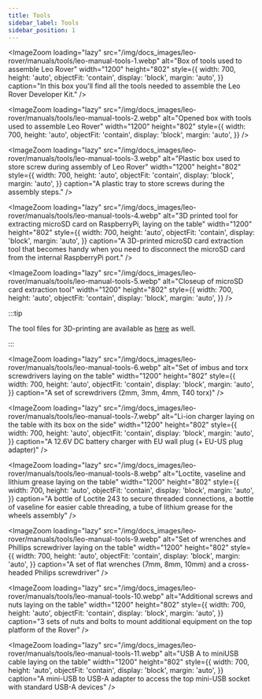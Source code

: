 ```yaml
---
title: Tools
sidebar_label: Tools
sidebar_position: 1
---
```



<ImageZoom
  loading="lazy"
  src="/img/docs_images/leo-rover/manuals/tools/leo-manual-tools-1.webp"
  alt="Box of tools used to assemble Leo Rover"
  width="1200"
  height="802"
  style={{
    width: 700,
    height: 'auto',
    objectFit: 'contain',
    display: 'block',
    margin: 'auto',
  }}
  caption="In this box you'll find all the tools needed to assemble the Leo Rover Developer Kit."
/>

<ImageZoom
  loading="lazy"
  src="/img/docs_images/leo-rover/manuals/tools/leo-manual-tools-2.webp"
  alt="Opened box with tools used to assemble Leo Rover"
  width="1200"
  height="802"
  style={{
    width: 700,
    height: 'auto',
    objectFit: 'contain',
    display: 'block',
    margin: 'auto',
  }}
/>

<ImageZoom
  loading="lazy"
  src="/img/docs_images/leo-rover/manuals/tools/leo-manual-tools-3.webp"
  alt="Plastic box used to store screw during assembly of Leo Rover"
  width="1200"
  height="802"
  style={{
    width: 700,
    height: 'auto',
    objectFit: 'contain',
    display: 'block',
    margin: 'auto',
  }}
  caption="A plastic tray to store screws during the assembly steps."
/>

<ImageZoom
  loading="lazy"
  src="/img/docs_images/leo-rover/manuals/tools/leo-manual-tools-4.webp"
  alt="3D printed tool for extracting microSD card on RaspberryPi, laying on the table"
  width="1200"
  height="802"
  style={{
    width: 700,
    height: 'auto',
    objectFit: 'contain',
    display: 'block',
    margin: 'auto',
  }}
  caption="A 3D-printed microSD card extraction tool that becomes handy when you need to disconnect the microSD card from the internal RaspberryPi port."
/>

<ImageZoom
  loading="lazy"
  src="/img/docs_images/leo-rover/manuals/tools/leo-manual-tools-5.webp"
  alt="Closeup of microSD card extraction tool"
  width="1200"
  height="802"
  style={{
    width: 700,
    height: 'auto',
    objectFit: 'contain',
    display: 'block',
    margin: 'auto',
  }}
/>

:::tip

The tool files for 3D-printing are available as [here](https://drive.google.com/drive/folders/1F5RxC6afN7XKEwIBfKVCjFhl4YjjUx38?usp=sharing) as well.

:::

<ImageZoom
  loading="lazy"
  src="/img/docs_images/leo-rover/manuals/tools/leo-manual-tools-6.webp"
  alt="Set of imbus and torx screwdrivers laying on the table"
  width="1200"
  height="802"
  style={{
    width: 700,
    height: 'auto',
    objectFit: 'contain',
    display: 'block',
    margin: 'auto',
  }}
  caption="A set of screwdrivers (2mm, 3mm, 4mm, T40 torx)"
/>

<ImageZoom
  loading="lazy"
  src="/img/docs_images/leo-rover/manuals/tools/leo-manual-tools-7.webp"
  alt="Li-ion charger laying on the table with its box on the side"
  width="1200"
  height="802"
  style={{
    width: 700,
    height: 'auto',
    objectFit: 'contain',
    display: 'block',
    margin: 'auto',
  }}
  caption="A 12.6V DC battery charger with EU wall plug (+ EU-US plug adapter)"
/>

<ImageZoom
  loading="lazy"
  src="/img/docs_images/leo-rover/manuals/tools/leo-manual-tools-8.webp"
  alt="Loctite, vaseline and lithium grease laying on the table"
  width="1200"
  height="802"
  style={{
    width: 700,
    height: 'auto',
    objectFit: 'contain',
    display: 'block',
    margin: 'auto',
  }}
  caption="A bottle of Loctite 243 to secure threaded connections, a bottle of vaseline for easier cable threading, a tube of lithium grease for the wheels assembly"
/>

<ImageZoom
  loading="lazy"
  src="/img/docs_images/leo-rover/manuals/tools/leo-manual-tools-9.webp"
  alt="Set of wrenches and Phillips screwdriver laying on the table"
  width="1200"
  height="802"
  style={{
    width: 700,
    height: 'auto',
    objectFit: 'contain',
    display: 'block',
    margin: 'auto',
  }}
  caption="A set of flat wrenches (7mm, 8mm, 10mm) and a cross-headed Philips screwdriver"
/>

<ImageZoom
  loading="lazy"
  src="/img/docs_images/leo-rover/manuals/tools/leo-manual-tools-10.webp"
  alt="Additional screws and nuts laying on the table"
  width="1200"
  height="802"
  style={{
    width: 700,
    height: 'auto',
    objectFit: 'contain',
    display: 'block',
    margin: 'auto',
  }}
  caption="3 sets of nuts and bolts to mount additional equipment on the top platform of the Rover"
/>

<ImageZoom
  loading="lazy"
  src="/img/docs_images/leo-rover/manuals/tools/leo-manual-tools-11.webp"
  alt="USB A to miniUSB cable laying on the table"
  width="1200"
  height="802"
  style={{
    width: 700,
    height: 'auto',
    objectFit: 'contain',
    display: 'block',
    margin: 'auto',
  }}
  caption="A mini-USB to USB-A adapter to access the top mini-USB socket with standard USB-A devices"
/>
